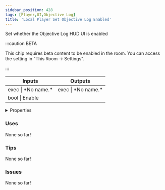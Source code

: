 ```yaml
---
sidebar_position: 428
tags: [Player,UI,Objective Log]
title: 'Local Player Set Objective Log Enabled'
---
```


Set whether the Objective Log HUD UI is enabled

:::caution BETA

This chip requires beta content to be enabled in the room. You can access the setting in "This Room -> Settings".

:::

<IChip uuid="5013021c-3243-4cc2-bd39-06abddb38c9c"/>

<table><thead><tr><th>Inputs</th><th>Outputs</th></tr></thead><tbody><tr><td>exec | *No name.*</td><td>exec | *No name.*</td></tr><tr><td>bool | Enable</td><td /></tr></tbody></table>

<details>
  <summary>Properties</summary>
  <div>
    <div>
    <table>
      <tbody>
        <tr>
          <td>Is beta required?</td>
          <td>Yes</td>
        </tr>
        <tr>
          <td>Is chip a trolling risk?</td>
          <td>No</td>
        </tr>
        <tr>
          <td>Is chip a role assignment risk?</td>
          <td>No</td>
        </tr>
        <tr>
          <td>Chip UUID</td>
          <td>5013021c-3243-4cc2-bd39-06abddb38c9c</td>
        </tr>
        <tr>
          <td>Room availability</td>
          <td>Available everywhere</td>
        </tr>
      </tbody>
    </table>
    </div>
  </div>
</details>

### Uses

None so far!

### Tips

None so far!

### Issues

None so far!